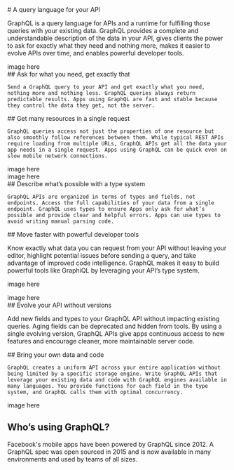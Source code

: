
<FullWidthSection color="light">
  # A query language for your API

  GraphQL is a query language for APIs and a runtime for fulfilling those queries with your existing data. GraphQL provides a complete and understandable description of the data in your API, gives clients the power to ask for exactly what they need and nothing more, makes it easier to evolve APIs over time, and enables powerful developer tools.
</FullWidthSection>

<HorizontalSplitSection color="light" reverse>
  <div>
    image here
  </div>
  <div>
    ## Ask for what you need, get exactly that

    Send a GraphQL query to your API and get exactly what you need, nothing more and nothing less. GraphQL queries always return predictable results. Apps using GraphQL are fast and stable because they control the data they get, not the server.
  </div>
</HorizontalSplitSection>

<HorizontalSplitSection color="gray">
  <div>
    ## Get many resources in a single request

    GraphQL queries access not just the properties of one resource but also smoothly follow references between them. While typical REST APIs require loading from multiple URLs, GraphQL APIs get all the data your app needs in a single request. Apps using GraphQL can be quick even on slow mobile network connections.
  </div>
  <div>
    image here
  </div>
</HorizontalSplitSection>

<HorizontalSplitSection color="light" reverse>
  <div>
    image here
  </div>
  <div>
    ## Describe what’s possible with a type system

    GraphQL APIs are organized in terms of types and fields, not endpoints. Access the full capabilities of your data from a single endpoint. GraphQL uses types to ensure Apps only ask for what’s possible and provide clear and helpful errors. Apps can use types to avoid writing manual parsing code.
  </div>
</HorizontalSplitSection>

<FullWidthSection color="dark">
  ## Move faster with powerful developer tools

  Know exactly what data you can request from your API without leaving your editor, highlight potential issues before sending a query, and take advantage of improved code intelligence. GraphQL makes it easy to build powerful tools like GraphiQL by leveraging your API’s type system.

  image here
</FullWidthSection>

<HorizontalSplitSection color="gray" reverse>
  <div>
    image here
  </div>
  <div>
  ## Evolve your API without versions

  Add new fields and types to your GraphQL API without impacting existing queries. Aging fields can be deprecated and hidden from tools. By using a single evolving version, GraphQL APIs give apps continuous access to new features and encourage cleaner, more maintainable server code.
  </div>
</HorizontalSplitSection>

<HorizontalSplitSection color="light">
  <div>
    ## Bring your own data and code

    GraphQL creates a uniform API across your entire application without being limited by a specific storage engine. Write GraphQL APIs that leverage your existing data and code with GraphQL engines available in many languages. You provide functions for each field in the type system, and GraphQL calls them with optimal concurrency.
  </div>
  <div>
    image here
  </div>
</HorizontalSplitSection>

## Who’s using GraphQL?

Facebook's mobile apps have been powered by GraphQL since 2012. A GraphQL spec was open sourced in 2015 and is now available in many environments and used by teams of all sizes.
